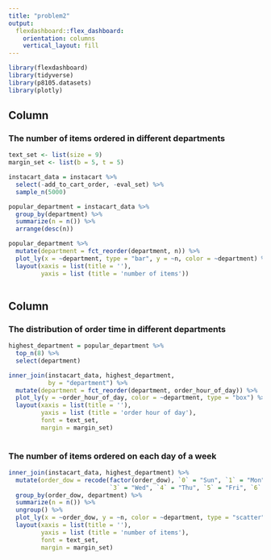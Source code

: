 ```yaml
---
title: "problem2"
output: 
  flexdashboard::flex_dashboard:
    orientation: columns
    vertical_layout: fill
---
```


```r
library(flexdashboard)
library(tidyverse)
library(p8105.datasets)
library(plotly)
```

Column {data-width=550}
-----------------------------------------------------------------------

### The number of items ordered in different departments

```r
text_set <- list(size = 9)
margin_set <- list(b = 5, t = 5)

instacart_data = instacart %>% 
  select(-add_to_cart_order, -eval_set) %>% 
  sample_n(5000) 

popular_department = instacart_data %>% 
  group_by(department) %>% 
  summarize(n = n()) %>% 
  arrange(desc(n))

popular_department %>% 
  mutate(department = fct_reorder(department, n)) %>% 
  plot_ly(x = ~department, type = "bar", y = ~n, color = ~department) %>% 
  layout(xaxis = list(title = ''),
         yaxis = list (title = 'number of items'))
  
```

Column {data-width=450}
-----------------------------------------------------------------------

### The distribution of order time in different departments

```r

highest_department = popular_department %>% 
  top_n(8) %>% 
  select(department)

inner_join(instacart_data, highest_department,
           by = "department") %>% 
  mutate(department = fct_reorder(department, order_hour_of_day)) %>% 
  plot_ly(y = ~order_hour_of_day, color = ~department, type = "box") %>% 
  layout(xaxis = list(title = ''),
         yaxis = list (title = 'order hour of day'),
         font = text_set,
         margin = margin_set)
          
```

### The number of items ordered on each day of a week

```r
inner_join(instacart_data, highest_department) %>% 
  mutate(order_dow = recode(factor(order_dow), `0` = "Sun", `1` = "Mon", `2` = "Tue",
                            `3` = "Wed", `4` = "Thu", `5` = "Fri", `6` = "Sat")) %>% 
  group_by(order_dow, department) %>% 
  summarize(n = n()) %>% 
  ungroup() %>% 
  plot_ly(x = ~order_dow, y = ~n, color = ~department, type = "scatter", mode = "lines") %>% 
  layout(xaxis = list(title = ''),
         yaxis = list (title = 'number of items'),
         font = text_set, 
         margin = margin_set)

```